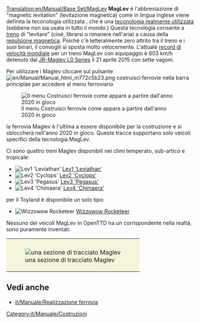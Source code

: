 [[Translation:en/Manual/Base Set/MagLev]]
{{it/Manuale/Set base/Tipi di ferrovia}}
'''MagLev''' è l'abbreviazione di "magnetic levitation" (levitazione magnetica) come in lingua inglese viene definita la teconologia utilizzata , che è una [https://www.wikipedia.org/wiki/it:Treno_a_levitazione_magnetica teconologia realmente utilizzata] (sebbene non sia usata in tutto il mondo.) Questa tecnologia consente a [[it/Treno|treno]] di "levitare" (cioè, librarsi o rimanere nell'aria) a causa della  [https://www.wikipedia.org/wiki/it:Levitazione_magnetica repulsione magnetica]. Poiché c'è letteralmente zero attrito tra il treno e i suoi binari, il convoglii si sposta molto velocemente. L'attuale [https://www.wikipedia.org/wiki/it:Record_di_velocità_su_rotaia#Maglev record di velocità mondiale] per un treno MagLev con equipaggio è 603 km/h detenuto dal [https://www.wikipedia.org/wiki/it:Shinkansen_Serie_L0 JR-Maglev L0 Series] il 21 aprile 2015 con sette vagoni.

Per utilizzare i Maglev cliccare sul pulsante [[File:en/Manual/Manual html m772c5b23.png]] costruisci ferrovie nella barra principlae per accedere al menu ferroviario 

[[File:it/Manuale/Ferrovie costruibili 2020.png|none|frame|Il menu Costruisci ferrovie come appare a partire dall'anno 2020 in gioco]]

la ferrovia Maglev è l'ultima a essere disponibile per la costruzione e si sbloccherà nell'anno 2020 in gioco. Queste tracce supportano solo veicoli specifici della tecnologia MagLev.

Ci sono quattro treni Maglev disponibili nei climi temperato, sub-artico e tropicale:

*[[File:en/Manual/Base Set/Trains/Lev1leviathan.png|Lev1 'Leviathan']] [[it/Manuale/Set base/Treni/Lev1 'Leviathan'|Lev1 'Leviathan']]
*[[File:en/Manual/Base Set/Trains/Lev2cyclops.png|Lev2 'Cyclops']] [[it/Manuale/Set base/Treni/Lev2 'Cyclops'|Lev2 'Cyclops']]
*[[File:en/Manual/Base Set/Trains/Lev3pegasus.png|Lev3 'Pegasus']] [[it/Manuale/Set base/Treni/Lev3 'Pegasus'|Lev3 'Pegasus']]
*[[File:en/Manual/Base Set/Trains/Lev4chimaerarhead.png|Lev4 'Chimaera']] [[it/Manuale/Set base/Treni/Lev4 'Chimaera'|Lev4 'Chimaera']]

per il Toyland è disponibile un solo tipo:
*[[File:en/Manual/Base Set/Trains/Wizzowowrocketeer.png|Wizzowow Rocketeer]] [[it/Manuale/Set base/Treni/Wizzowow Rocketeer|Wizzowow Rocketeer]]

Nessuno dei veicoli MagLev in OpenTTD ha un corrispondente nella realtà, sono puramente inventati.

{|style="border: 0px; margin: 5px auto 25px auto;"
|style="padding: 10px 10px 5px; 10px; background-color: #F5F5DC;"|[[File:en/Manual/Base Set/MaglevTemp.png|none|frame|una sezione di tracciato Maglev]]
|}

==Vedi anche==
* [[it/Manuale/Realizzazione ferrovia]]

[[Category:it/Manuale/Costruzioni]]